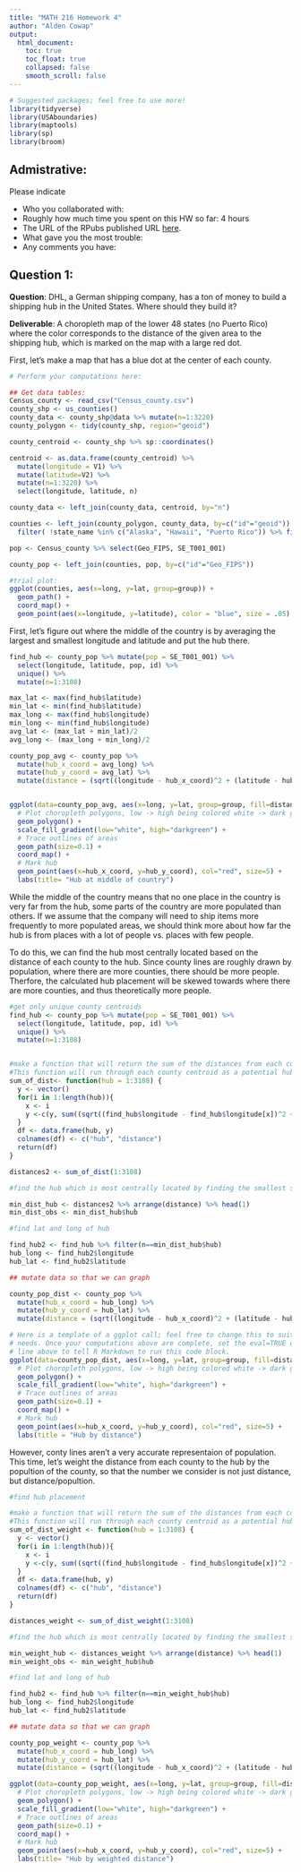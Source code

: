```yaml
---
title: "MATH 216 Homework 4"
author: "Alden Cowap"
output:
  html_document:
    toc: true
    toc_float: true
    collapsed: false
    smooth_scroll: false
---
```


```r
# Suggested packages; feel free to use more!
library(tidyverse)
library(USAboundaries)
library(maptools)
library(sp)
library(broom)
```



## Admistrative:

Please indicate

* Who you collaborated with:
* Roughly how much time you spent on this HW so far: 4 hours
* The URL of the RPubs published URL [here](http://rpubs.com/acowap/HW4).
* What gave you the most trouble:
* Any comments you have:



## Question 1:

**Question**:  DHL, a German shipping company, has a ton of money to build a
shipping hub in the United States. Where should they build it?

**Deliverable**: A choropleth map of the lower 48 states (no Puerto Rico) where
the color corresponds to the distance of the given area to the shipping hub,
which is marked on the map with a large red dot.

First, let's make a map that has a blue dot at the center of each county. 
```r
# Perform your computations here:

## Get data tables:
Census_county <- read_csv("Census_county.csv")
county_shp <- us_counties()
county_data <- county_shp@data %>% mutate(n=1:3220)
county_polygon <- tidy(county_shp, region="geoid")

county_centroid <- county_shp %>% sp::coordinates()

centroid <- as.data.frame(county_centroid) %>% 
  mutate(longitude = V1) %>% 
  mutate(latitude=V2) %>% 
  mutate(n=1:3220) %>% 
  select(longitude, latitude, n)

county_data <- left_join(county_data, centroid, by="n")

counties <- left_join(county_polygon, county_data, by=c("id"="geoid")) %>% 
  filter( !state_name %in% c("Alaska", "Hawaii", "Puerto Rico")) %>% filter(!is.na(state_name))

pop <- Census_county %>% select(Geo_FIPS, SE_T001_001)

county_pop <- left_join(counties, pop, by=c("id"="Geo_FIPS"))

#trial plot:
ggplot(counties, aes(x=long, y=lat, group=group)) +
  geom_path() +
  coord_map() +
  geom_point(aes(x=longitude, y=latitude), color = "blue", size = .05)

```


First, let's figure out where the middle of the country is by averaging the largest and smallest longitude and latitude and put the hub there. 
```r
find_hub <- county_pop %>% mutate(pop = SE_T001_001) %>% 
  select(longitude, latitude, pop, id) %>% 
  unique() %>% 
  mutate(n=1:3108)

max_lat <- max(find_hub$latitude)
min_lat <- min(find_hub$latitude)
max_long <- max(find_hub$longitude)
min_long <- min(find_hub$longitude)
avg_lat <- (max_lat + min_lat)/2
avg_long <- (max_long + min_long)/2

county_pop_avg <- county_pop %>% 
  mutate(hub_x_coord = avg_long) %>% 
  mutate(hub_y_coord = avg_lat) %>% 
  mutate(distance = (sqrt((longitude - hub_x_coord)^2 + (latitude - hub_y_coord)^2)))


ggplot(data=county_pop_avg, aes(x=long, y=lat, group=group, fill=distance)) +
  # Plot choropleth polygons, low -> high being colored white -> dark green
  geom_polygon() +
  scale_fill_gradient(low="white", high="darkgreen") + 
  # Trace outlines of areas
  geom_path(size=0.1) + 
  coord_map() +
  # Mark hub
  geom_point(aes(x=hub_x_coord, y=hub_y_coord), col="red", size=5) + 
  labs(title= "Hub at middle of country")

```

While the middle of the country means that no one place in the country is very far from the hub, some parts of the country are more populated than others. If we assume that the company will need to ship items more frequently to more populated areas, we should think more about how far the hub is from places with a lot of people vs. places with few people. 

To do this, we can find the hub most centrally located based on the distance of each county to the hub. Since county lines are roughly drawn by population, where there are more counties, there should be more people. Therfore, the calculated hub placement will be skewed towards where there are more counties, and thus theoretically more people.
```r

#get only unique county centroids
find_hub <- county_pop %>% mutate(pop = SE_T001_001) %>% 
  select(longitude, latitude, pop, id) %>% 
  unique() %>% 
  mutate(n=1:3108)


#make a function that will return the sum of the distances from each county centroid to a specific hub.
#This function will run through each county centroid as a potential hub. 
sum_of_dist<- function(hub = 1:3108) {
  y <- vector()
  for(i in 1:length(hub)){
    x <- i
    y <-c(y, sum((sqrt((find_hub$longitude - find_hub$longitude[x])^2 + (find_hub$latitude - find_hub$latitude[x])^2))))
  }
  df <- data.frame(hub, y)
  colnames(df) <- c("hub", "distance")
  return(df)
}

distances2 <- sum_of_dist(1:3108)

#find the hub which is most centrally located by finding the smallest sum 

min_dist_hub <- distances2 %>% arrange(distance) %>% head(1)
min_dist_obs <- min_dist_hub$hub

#find lat and long of hub

find_hub2 <- find_hub %>% filter(n==min_dist_hub$hub)
hub_long <- find_hub2$longitude
hub_lat <- find_hub2$latitude

## mutate data so that we can graph

county_pop_dist <- county_pop %>% 
  mutate(hub_x_coord = hub_long) %>% 
  mutate(hub_y_coord = hub_lat) %>% 
  mutate(distance = (sqrt((longitude - hub_x_coord)^2 + (latitude - hub_y_coord)^2)))

```

```r
# Here is a template of a ggplot call; feel free to change this to suit your
# needs. Once your computations above are complete, set the eval=TRUE on the
# line above to tell R Markdown to run this code block.
ggplot(data=county_pop_dist, aes(x=long, y=lat, group=group, fill=distance)) +
  # Plot choropleth polygons, low -> high being colored white -> dark green
  geom_polygon() +
  scale_fill_gradient(low="white", high="darkgreen") + 
  # Trace outlines of areas
  geom_path(size=0.1) + 
  coord_map() +
  # Mark hub
  geom_point(aes(x=hub_x_coord, y=hub_y_coord), col="red", size=5) +
  labs(title = "Hub by distance")
```

However, conty lines aren't a very accurate representaion of population. This time, let's weight the distance from each county to the hub by the popultion of the county, so that the number we consider is not just distance, but distance/popultion.
```r
#find hub placement

#make a function that will return the sum of the distances from each county centroid to a specific hub, wieghted by population of that county.
#This function will run through each county centroid as a potential hub. 
sum_of_dist_weight <- function(hub = 1:3108) {
  y <- vector()
  for(i in 1:length(hub)){
    x <- i
    y <-c(y, sum((sqrt((find_hub$longitude - find_hub$longitude[x])^2 + (find_hub$latitude - find_hub$latitude[x])^2))/find_hub$pop[x]))
  }
  df <- data.frame(hub, y)
  colnames(df) <- c("hub", "distance")
  return(df)
}

distances_weight <- sum_of_dist_weight(1:3108)

#find the hub which is most centrally located by finding the smallest sum 

min_weight_hub <- distances_weight %>% arrange(distance) %>% head(1)
min_weight_obs <- min_weight_hub$hub

#find lat and long of hub

find_hub2 <- find_hub %>% filter(n==min_weight_hub$hub)
hub_long <- find_hub2$longitude
hub_lat <- find_hub2$latitude

## mutate data so that we can graph

county_pop_weight <- county_pop %>% 
  mutate(hub_x_coord = hub_long) %>% 
  mutate(hub_y_coord = hub_lat) %>% 
  mutate(distance = (sqrt((longitude - hub_x_coord)^2 + (latitude - hub_y_coord)^2)))


```


```r
ggplot(data=county_pop_weight, aes(x=long, y=lat, group=group, fill=distance)) +
  # Plot choropleth polygons, low -> high being colored white -> dark green
  geom_polygon() +
  scale_fill_gradient(low="white", high="darkgreen") + 
  # Trace outlines of areas
  geom_path(size=0.1) + 
  coord_map() +
  # Mark hub
  geom_point(aes(x=hub_x_coord, y=hub_y_coord), col="red", size=5) + 
  labs(title= "Hub by weighted distance")

```
